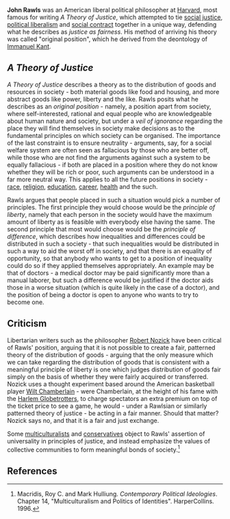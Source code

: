 {{subpages}}

'''John Rawls''' was an American liberal political philosopher at [[Harvard University|Harvard]], most famous for writing ''A Theory of Justice'', which attempted to tie [[social justice]], [[political liberalism]] and [[social contract]] together in a unique way, defending what he describes as ''justice as fairness''. His method of arriving his theory was called "original position", which he derived from the deontology of [[Immanuel Kant]].

== ''A Theory of Justice'' ==

''A Theory of Justice'' describes a theory as to the distribution of goods and resources in society - both material goods like food and housing, and more abstract goods like power, liberty and the like. Rawls posits what he describes as an ''original position'' - namely, a position apart from society, where self-interested, rational and equal people who are knowledgeable about human nature and society, but under a ''veil of ignorance'' regarding the place they will find themselves in society make decisions as to the fundamental principles on which society can be organised. The importance of the last constraint is to ensure neutrality - arguments, say, for a social welfare system are often seen as fallacious by those who are better off, while those who are not find the arguments against such a system to be equally fallacious - if both are placed in a position where they do not know whether they will be rich or poor, such arguments can be understood in a far more neutral way. This applies to all the future positions in society - [[race]], [[religion]], [[education]], [[career]], [[health]] and the such.

Rawls argues that people placed in such a situation would pick a number of principles. The first principle they would choose would be the ''principle of liberty'', namely that each person in the society would have the maximum amount of liberty as is feasible with everybody else having the same. The second principle that most would choose would be the ''principle of difference'', which describes how inequalities and differences could be distributed in such a society - that such inequalities would be distributed in such a way to aid the worst off in society, and that there is an equality of opportunity, so that anybody who wants to get to a position of inequality could do so if they applied themselves appropriately. An example may be that of doctors - a medical doctor may be paid significantly more than a manual laborer, but such a difference would be justified if the doctor aids those in a worse situation (which is quite likely in the case of a doctor), and the position of being a doctor is open to anyone who wants to try to become one.

== Criticism ==

Libertarian writers such as the philosopher [[Robert Nozick]] have been critical of Rawls' position, arguing that it is not possible to create a fair, patterned theory of the distribution of goods - arguing that the only measure which we can take regarding the distribution of goods that is consistent with a meaningful principle of liberty is one which judges distribution of goods fair simply on the basis of whether they were fairly acquired or transferred. Nozick uses a thought experiment based around the American basketball player [[Wilt Chamberlain]] - were Chamberlain, at the height of his fame with the [[Harlem Globetrotters]], to charge spectators an extra premium on top of the ticket price to see a game, he would - under a Rawlsian or similarly patterned theory of justice - be acting in a fair manner. Should that matter? Nozick says no, and that it is a fair and just exchange.

Some [[multiculturalism|multiculturalist]]s and [[conservatism|conservatives]] object to Rawls' assertion of universality in principles of justice, and instead emphasize the values of collective communities to form meaningful bonds of society.<ref> Macridis, Roy C. and Mark Hulliung. ''Contemporary Political Ideologies''. Chapter 14, "Multiculturalism and Politics of Identities". HarperCollins. 1996.</ref>

== References==
{{reflist}}